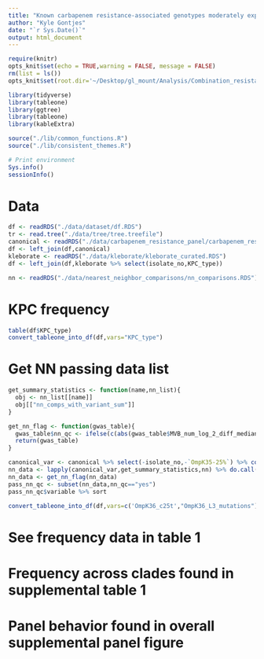 ```yaml
---
title: "Known carbapenem resistance-associated genotypes moderately explain resistance in a clade-specific manner"
author: "Kyle Gontjes"
date: "`r Sys.Date()`"
output: html_document
---
```


```r
require(knitr)
opts_knit$set(echo = TRUE,warning = FALSE, message = FALSE) 
rm(list = ls())
opts_knit$set(root.dir='~/Desktop/gl_mount/Analysis/Combination_resistance/pre-intro-blbli-resistance-ms/')
``` 

```r
library(tidyverse)
library(tableone)
library(ggtree)
library(tableone)
library(kableExtra)

source("./lib/common_functions.R")
source("./lib/consistent_themes.R")  

# Print environment
Sys.info()
sessionInfo()
```

# Data
```r
df <- readRDS("./data/dataset/df.RDS")
tr <- read.tree("./data/tree/tree.treefile")
canonical <- readRDS("./data/carbapenem_resistance_panel/carbapenem_resistance_panel_matrix.RDS")
df <- left_join(df,canonical)
kleborate <- readRDS("./data/kleborate/kleborate_curated.RDS")
df <- left_join(df,kleborate %>% select(isolate_no,KPC_type))

nn <- readRDS("./data/nearest_neighbor_comparisons/nn_comparisons.RDS")
```


# KPC frequency
```r
table(df$KPC_type)
convert_tableone_into_df(df,vars="KPC_type")
```

# Get NN passing data list
```r
get_summary_statistics <- function(name,nn_list){
  obj <- nn_list[[name]]
  obj[["nn_comps_with_variant_sum"]]
}

get_nn_flag <- function(gwas_table){
  gwas_table$nn_qc <- ifelse(c(abs(gwas_table$MVB_num_log_2_diff_median) >1 | abs(gwas_table$IR_num_log_2_diff_median >1)),"yes","no")  
  return(gwas_table)  
}
```

```r
canonical_var <- canonical %>% select(-isolate_no,-`OmpK35-25%`) %>% colnames()
nn_data <- lapply(canonical_var,get_summary_statistics,nn) %>% do.call(rbind,.) %>% mutate(variable = canonical_var)  
nn_data <- get_nn_flag(nn_data)
pass_nn_qc <- subset(nn_data,nn_qc=="yes")
pass_nn_qc$variable %>% sort
```

```r
convert_tableone_into_df(df,vars=c('OmpK36_c25t',"OmpK36_L3_mutations"),strata='clade_I',factorVars = c('OmpK36_c25t',"OmpK36_L3_mutations"),outcome_names = c("Clade I","Clade II"))
```


# See frequency data in table 1 
# Frequency across clades found in supplemental table 1
# Panel behavior found in overall supplemental panel figure
